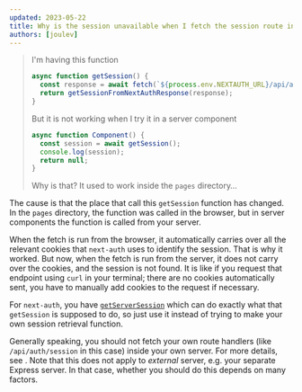 ```yaml
---
updated: 2023-05-22
title: Why is the session unavailable when I fetch the session route in next-auth from my server component?
authors: [joulev]
---
```


> I'm having this function
>
> ```ts
> async function getSession() {
>   const response = await fetch(`${process.env.NEXTAUTH_URL}/api/auth/session`);
>   return getSessionFromNextAuthResponse(response);
> }
> ```
>
> But it is not working when I try it in a server component
>
> ```ts
> async function Component() {
>   const session = await getSession();
>   console.log(session);
>   return null;
> }
> ```
>
> Why is that? It used to work inside the `pages` directory&hellip;

The cause is that the place that call this `getSession` function has changed. In the `pages` directory, the function was called in the browser, but in server components the function is called from your server.

When the fetch is run from the browser, it automatically carries over all the relevant cookies that `next-auth` uses to identify the session. That is why it worked. But now, when the fetch is run from the server, it does not carry over the cookies, and the session is not found. It is like if you request that endpoint using `curl` in your terminal; there are no cookies automatically sent, you have to manually add cookies to the request if necessary.

For `next-auth`, you have [`getServerSession`](https://next-auth.js.org/configuration/nextjs#in-app-directory) which can do exactly what that `getSession` is supposed to do, so just use it instead of trying to make your own session retrieval function.

Generally speaking, you should not fetch your own route handlers (like `/api/auth/session` in this case) inside your own server. For more details, see <Question id="fetch-api-in-rsc" />. Note that this does not apply to _external_ server, e.g. your separate Express server. In that case, whether you should do this depends on many factors.

